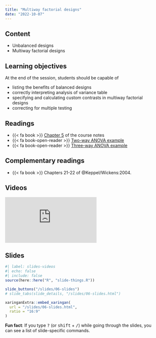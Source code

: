 ```yaml
---
title: "Multiway factorial designs"
date: "2022-10-07"
---
```





## Content

- Unbalanced designs
- Multiway factorial designs


## Learning objectives

At the end of the session, students should be capable of

- listing the benefits of balanced designs
- correctly interpreting analysis of variance table
- specifying and calculating custom contrasts in multiway factorial designs
- correcting for multiple testing

## Readings

-  {{< fa book >}}  [Chapter 5](https://lbelzile.github.io/math80667a/complete-factorial-designs.html) of the course notes
- {{< fa book-open-reader >}} [Two-way ANOVA example](/example/twowayanova.html)
- {{< fa book-open-reader >}} [Three-way ANOVA example](/example/threewayanova.html)

## Complementary readings


- {{< fa book >}}  Chapters 21-22 of @Keppel/Wickens:2004.

## Videos


<div class="ratio ratio-16x9">
<iframe src="https://www.youtube.com/embed/Rss0bSmONz0" frameborder="0" allow="accelerometer; autoplay; encrypted-media; gyroscope; picture-in-picture" allowfullscreen>
</iframe>
</div>


## Slides

```r
#| label: slides-videos
#| echo: false
#| include: false
source(here::here("R", "slide-things.R"))
```

```r
slide_buttons("/slides/06-slides")
# slide_tabs(slide_details, "/slides/06-slides.html")
```

```r
xaringanExtra::embed_xaringan(
  url = "/slides/06-slides.html",
  ratio = "16:9"
)
```

:::{.callout-tip}
**Fun fact**: If you type <kbd>?</kbd> (or <kbd>shift</kbd> + <kbd>/</kbd>) while going through the slides, you can see a list of slide-specific commands.
:::
